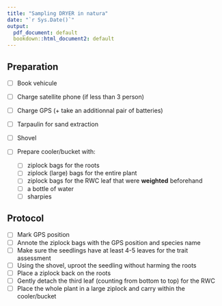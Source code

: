 ```yaml
---
title: "Sampling DRYER in natura"
date: "`r Sys.Date()`"
output:
  pdf_document: default
  bookdown::html_document2: default
---
```


## Preparation

- [ ] Book vehicule
- [ ] Charge satellite phone (if less than 3 person)
- [ ] Charge GPS (+ take an additionnal pair of batteries)
- [ ] Tarpaulin for sand extraction
- [ ] Shovel


- [ ] Prepare cooler/bucket with:
    - [ ] ziplock bags for the roots
    - [ ] ziplock (large) bags for the entire plant
    - [ ] ziplock bags for the RWC leaf that were **weighted** beforehand
    - [ ] a bottle of water
    - [ ] sharpies


## Protocol

- [ ] Mark GPS position 
- [ ] Annote the ziplock bags with the GPS position and species name
- [ ] Make sure the seedlings have at least 4-5 leaves for the trait assessment
- [ ] Using the shovel, uproot the seedling without harming the roots
- [ ] Place a ziplock back on the roots
- [ ] Gently detach the third leaf (counting from bottom to top) for the RWC 
- [ ] Place the whole plant in a large ziplock and carry within the cooler/bucket


